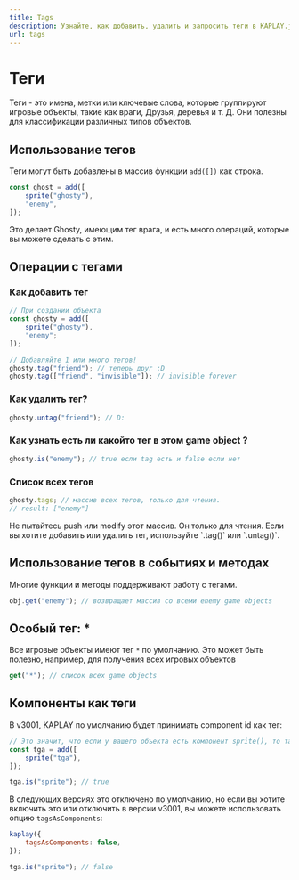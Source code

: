 ```yaml
---
title: Tags
description: Узнайте, как добавить, удалить и запросить теги в KAPLAY.js
url: tags
---
```



# Теги

Теги - это имена, метки или ключевые слова, которые группируют игровые объекты, такие как враги,
Друзья, деревья и т. Д. Они полезны для классификации различных типов объектов.

## Использование тегов

Теги могут быть добавлены в массив функции `add([])` как строка.

```js
const ghost = add([
    sprite("ghosty"),
    "enemy",
]);
```

Это делает Ghosty, имеющим тег врага, и есть много операций, которые вы можете сделать
с этим.

## Операции с тегами

### Как добавить тег

```js
// При создании объекта
const ghosty = add([
    sprite("ghosty"),
    "enemy";
]);

// Добавляйте 1 или много тегов!
ghosty.tag("friend"); // теперь друг :D
ghosty.tag(["friend", "invisible"]); // invisible forever
```

### Как удалить тег?

```js
ghosty.untag("friend"); // D:
```

### Как узнать есть ли какойто тег в этом game object ?

```js
ghosty.is("enemy"); // true если tag есть и false если нет
```

### Список всех тегов

```js
ghosty.tags; // массив всех тегов, только для чтения.
// result: ["enemy"]
```

<Info crew="gun" title="Important!">
Не пытайтесь push или modify этот массив. Он только для чтения. 
Если вы хотите добавить или удалить тег, используйте `.tag()` или `.untag()`.
</Info>

## Использование тегов в событиях и методах

Многие функции и методы поддерживают работу с тегами.

```js
obj.get("enemy"); // возвращает массив со всеми enemy game objects
```

## Особый тег: *

Все игровые объекты имеют тег `*` по умолчанию. Это может быть полезно, например, для
получения всех игровых объектов

```js
get("*"); // список всех game objects
```

## Компоненты как теги

В v3001, KAPLAY по умолчанию будет принимать component id как тег:

```js
// Это значит, что если у вашего объекта есть компонент sprite(), то также будет и тег "sprite"
const tga = add([
    sprite("tga"),
]);

tga.is("sprite"); // true
```

В следующих версиях это отключено по умолчанию, но если вы хотите включить это или
отключить в версии v3001, вы можете использовать опцию `tagsAsComponents`:

```js
kaplay({
    tagsAsComponents: false,
});

tga.is("sprite"); // false
```
